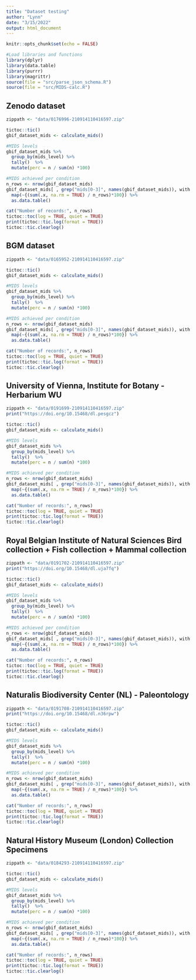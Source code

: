 ```yaml
---
title: "Dataset testing"
author: "Lynn"
date: "3/15/2022"
output: html_document
---
```


```r
knitr::opts_chunk$set(echo = FALSE)
```
```r
#Load libraries and functions
library(dplyr)
library(data.table)
library(purrr)
library(magrittr)
source(file = "src/parse_json_schema.R")
source(file = "src/MIDS-calc.R")
```

## Zenodo dataset

```r
zippath <- "data/0176996-210914110416597.zip"
```
```r
tictoc::tic()
gbif_dataset_mids <- calculate_mids()

#MIDS levels
gbif_dataset_mids %>%
  group_by(mids_level) %>%
  tally()  %>%
  mutate(perc = n / sum(n) *100)

#MIDS achieved per condition
n_rows <- nrow(gbif_dataset_mids)
gbif_dataset_mids[ , grep("mids[0-3]", names(gbif_dataset_mids)), with = FALSE] %>% 
  map(~{(sum(.x, na.rm = TRUE) / n_rows)*100}) %>%
  as.data.table()

cat("Number of records:", n_rows)
tictoc::toc(log = TRUE, quiet = TRUE)
print(tictoc::tic.log(format = TRUE))
tictoc::tic.clearlog()
```

## BGM dataset

```r
zippath <- "data/0165952-210914110416597.zip"
```
```r
tictoc::tic()
gbif_dataset_mids <- calculate_mids()

#MIDS levels
gbif_dataset_mids %>%
  group_by(mids_level) %>%
  tally()  %>%
  mutate(perc = n / sum(n) *100)

#MIDS achieved per condition
n_rows <- nrow(gbif_dataset_mids)
gbif_dataset_mids[ , grep("mids[0-3]", names(gbif_dataset_mids)), with = FALSE] %>% 
  map(~{(sum(.x, na.rm = TRUE) / n_rows)*100}) %>%
  as.data.table()

cat("Number of records:", n_rows)
tictoc::toc(log = TRUE, quiet = TRUE)
print(tictoc::tic.log(format = TRUE))
tictoc::tic.clearlog()
```

## University of Vienna, Institute for Botany - Herbarium WU

```r
zippath <- "data/0191699-210914110416597.zip"
print("https://doi.org/10.15468/dl.pesgcz")
```
```r
tictoc::tic()
gbif_dataset_mids <- calculate_mids()

#MIDS levels
gbif_dataset_mids %>%
  group_by(mids_level) %>%
  tally()  %>%
  mutate(perc = n / sum(n) *100)

#MIDS achieved per condition
n_rows <- nrow(gbif_dataset_mids)
gbif_dataset_mids[ , grep("mids[0-3]", names(gbif_dataset_mids)), with = FALSE] %>% 
  map(~{(sum(.x, na.rm = TRUE) / n_rows)*100}) %>%
  as.data.table()

cat("Number of records:", n_rows)
tictoc::toc(log = TRUE, quiet = TRUE)
print(tictoc::tic.log(format = TRUE))
tictoc::tic.clearlog()
```
## Royal Belgian Institute of Natural Sciences Bird collection + Fish collection + Mammal collection

```r
zippath <- "data/0191702-210914110416597.zip"
print("https://doi.org/10.15468/dl.uja7fq")
```
```r
tictoc::tic()
gbif_dataset_mids <- calculate_mids()

#MIDS levels
gbif_dataset_mids %>%
  group_by(mids_level) %>%
  tally()  %>%
  mutate(perc = n / sum(n) *100)

#MIDS achieved per condition
n_rows <- nrow(gbif_dataset_mids)
gbif_dataset_mids[ , grep("mids[0-3]", names(gbif_dataset_mids)), with = FALSE] %>% 
  map(~{(sum(.x, na.rm = TRUE) / n_rows)*100}) %>%
  as.data.table()

cat("Number of records:", n_rows)
tictoc::toc(log = TRUE, quiet = TRUE)
print(tictoc::tic.log(format = TRUE))
tictoc::tic.clearlog()
```
## Naturalis Biodiversity Center (NL) - Paleontology

```r
zippath <- "data/0191708-210914110416597.zip"
print("https://doi.org/10.15468/dl.n36rpw")
```
```r
tictoc::tic()
gbif_dataset_mids <- calculate_mids()

#MIDS levels
gbif_dataset_mids %>%
  group_by(mids_level) %>%
  tally()  %>%
  mutate(perc = n / sum(n) *100)

#MIDS achieved per condition
n_rows <- nrow(gbif_dataset_mids)
gbif_dataset_mids[ , grep("mids[0-3]", names(gbif_dataset_mids)), with = FALSE] %>% 
  map(~{(sum(.x, na.rm = TRUE) / n_rows)*100}) %>%
  as.data.table()

cat("Number of records:", n_rows)
tictoc::toc(log = TRUE, quiet = TRUE)
print(tictoc::tic.log(format = TRUE))
tictoc::tic.clearlog()
```

##  Natural History Museum (London) Collection Specimens

```r
zippath <- "data/0184293-210914110416597.zip"
```
```r
tictoc::tic()
gbif_dataset_mids <- calculate_mids()

#MIDS levels
gbif_dataset_mids %>%
  group_by(mids_level) %>%
  tally()  %>%
  mutate(perc = n / sum(n) *100)

#MIDS achieved per condition
n_rows <- nrow(gbif_dataset_mids)
gbif_dataset_mids[ , grep("mids[0-3]", names(gbif_dataset_mids)), with = FALSE] %>%
  map(~{(sum(.x, na.rm = TRUE) / n_rows)*100}) %>%
  as.data.table()

cat("Number of records:", n_rows)
tictoc::toc(log = TRUE, quiet = TRUE)
print(tictoc::tic.log(format = TRUE))
tictoc::tic.clearlog()
```



